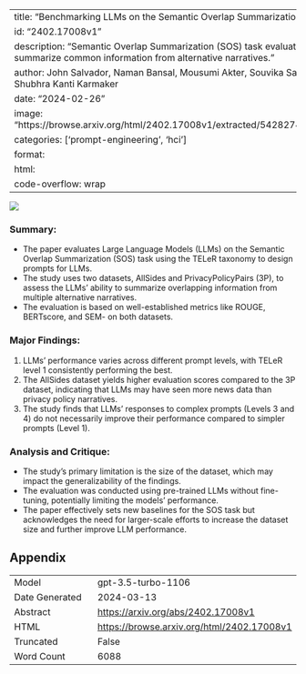 
---
title: "Benchmarking LLMs on the Semantic Overlap Summarization Task"
id: "2402.17008v1"
description: "Semantic Overlap Summarization (SOS) task evaluates LLMs' ability to summarize common information from alternative narratives."
author: John Salvador, Naman Bansal, Mousumi Akter, Souvika Sarkar, Anupam Das, Shubhra Kanti Karmaker
date: "2024-02-26"
image: "https://browse.arxiv.org/html/2402.17008v1/extracted/5428274/resource/Scenario.png"
categories: ['prompt-engineering', 'hci']
format:
  html:
    code-overflow: wrap
---

![](https://browse.arxiv.org/html/2402.17008v1/extracted/5428274/resource/Scenario.png)

### **Summary:**
- The paper evaluates Large Language Models (LLMs) on the Semantic Overlap Summarization (SOS) task using the TELeR taxonomy to design prompts for LLMs.
- The study uses two datasets, AllSides and PrivacyPolicyPairs (3P), to assess the LLMs' ability to summarize overlapping information from multiple alternative narratives.
- The evaluation is based on well-established metrics like ROUGE, BERTscore, and SEM- on both datasets.

### **Major Findings:**
1. LLMs' performance varies across different prompt levels, with TELeR level 1 consistently performing the best.
2. The AllSides dataset yields higher evaluation scores compared to the 3P dataset, indicating that LLMs may have seen more news data than privacy policy narratives.
3. The study finds that LLMs' responses to complex prompts (Levels 3 and 4) do not necessarily improve their performance compared to simpler prompts (Level 1).

### **Analysis and Critique:**
- The study's primary limitation is the size of the dataset, which may impact the generalizability of the findings.
- The evaluation was conducted using pre-trained LLMs without fine-tuning, potentially limiting the models' performance.
- The paper effectively sets new baselines for the SOS task but acknowledges the need for larger-scale efforts to increase the dataset size and further improve LLM performance.

## Appendix

|          |          |
|----------|----------|
| Model     | gpt-3.5-turbo-1106       |
| Date Generated     | 2024-03-13       |
| Abstract | [https://arxiv.org/abs/2402.17008v1](https://arxiv.org/abs/2402.17008v1)        |
| HTML     | [https://browse.arxiv.org/html/2402.17008v1](https://browse.arxiv.org/html/2402.17008v1)       |
| Truncated       | False       |
| Word Count       | 6088       |
